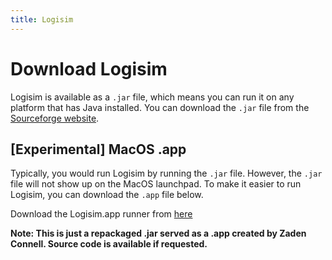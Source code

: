 ```yaml
---
title: Logisim
---
```


# Download Logisim

Logisim is available as a `.jar` file, which means you can run it on any platform that has Java installed. You can download the `.jar` file from the [Sourceforge website](https://sourceforge.net/projects/circuit/files/2.7.x/2.7.1/).

## [Experimental] MacOS .app

Typically, you would run Logisim by running the `.jar` file. However, the `.jar` file will not show up on the MacOS launchpad. To make it easier to run Logisim, you can download the `.app` file below.

Download the Logisim.app runner from [here](https://drive.google.com/file/d/1D4OrkVm24Uz-FklG1poQqfY16Zd9wVj_/view?usp=sharing)

**Note: This is just a repackaged .jar served as a .app created by Zaden Connell. Source code is available if requested.**

